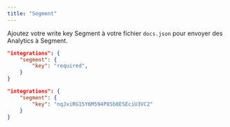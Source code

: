 ```yaml
---
title: "Segment"
---
```


Ajoutez votre write key Segment à votre fichier `docs.json` pour envoyer des Analytics à Segment.

<CodeGroup>

```json Options d’Analytics dans docs.json
"integrations": {
    "segment": {
        "key": "required",
    }
}
```

```json Exemple
"integrations": {
    "segment": {
        "key": "nqJxiRG15Y6M594P8Sb8ESEciU3VC2"
    }
}
```

</CodeGroup>